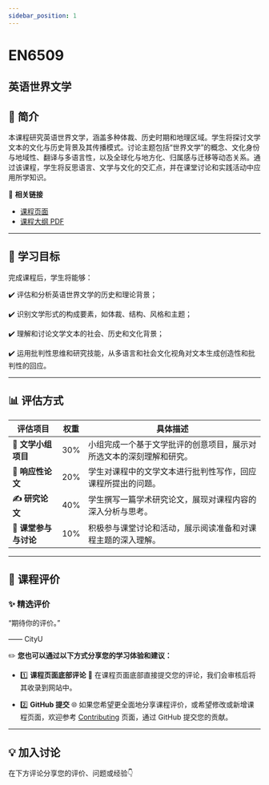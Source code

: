 ```yaml
---
sidebar_position: 1
---
```


# EN6509
## 英语世界文学

## **📘 简介**
本课程研究英语世界文学，涵盖多种体裁、历史时期和地理区域。学生将探讨文学文本的文化与历史背景及其传播模式。讨论主题包括“世界文学”的概念、文化身份与地域性、翻译与多语言性，以及全球化与地方化、归属感与迁移等动态关系。通过该课程，学生将反思语言、文学与文化的交汇点，并在课堂讨论和实践活动中应用所学知识。

🔗 **相关链接**
- [课程页面](https://www.cityu.edu.hk/catalogue/pg/202425/course/EN6509.htm)
- [课程大纲 PDF](https://www.cityu.edu.hk/catalogue/pg/202425/course/EN6509.pdf)

---

## **🎯 学习目标**

完成课程后，学生将能够：

✔️ 评估和分析英语世界文学的历史和理论背景；

✔️ 识别文学形式的构成要素，如体裁、结构、风格和主题；

✔️ 理解和讨论文学文本的社会、历史和文化背景；

✔️ 运用批判性思维和研究技能，从多语言和社会文化视角对文本生成创造性和批判性的回应。

---

## **📊 评估方式**

| **评估项目**               | **权重** | **具体描述**                                                                                     |
|---------------------------|---------|-----------------------------------------------------------------------------------------------|
| **📖 文学小组项目**         | 30%     | 小组完成一个基于文学批评的创意项目，展示对所选文本的深刻理解和研究。                                             |
| **📝 响应性论文**           | 20%     | 学生对课程中的文学文本进行批判性写作，回应课程所提出的问题。                                                   |
| **✍️ 研究论文**            | 40%     | 学生撰写一篇学术研究论文，展现对课程内容的深入分析与思考。                                                       |
| **💬 课堂参与与讨论**        | 10%     | 积极参与课堂讨论和活动，展示阅读准备和对课程主题的深入理解。                                                       |

---

## **💬 课程评价**

### ✨ **精选评价**
<div className={commentStyles.commentBox}>
    <p className={commentStyles.commentText}>
        “期待你的评价。”
    </p>
    <p className={commentStyles.commentAuthor}>—— CityU</p>
</div>

✏️ **您也可以通过以下方式分享您的学习体验和建议：**

- 1️⃣ **课程页面底部评论**
💬 在课程页面底部直接提交您的评论，我们会审核后将其收录到网站中。

- 2️⃣ **GitHub 提交**
🌐 如果您希望更全面地分享课程评价，或希望修改或新增课程页面，欢迎参考 [Contributing](https://penjc.github.io/CityU/contributing) 页面，通过 GitHub 提交您的贡献。

---

## **💡 加入讨论**

在下方评论分享您的评价、问题或经验👇
<Utterances />
